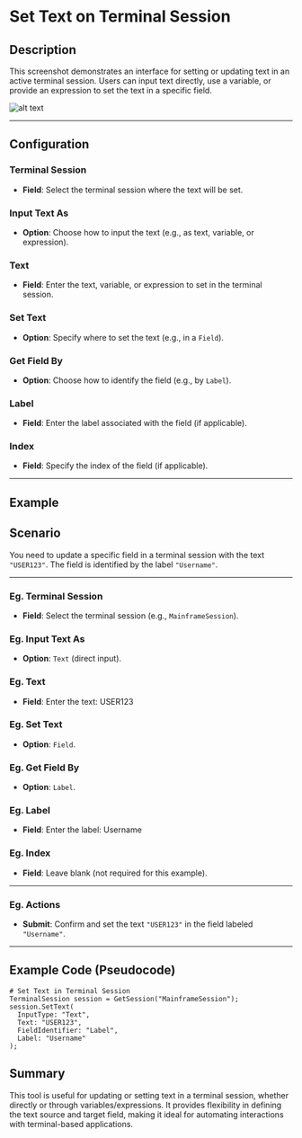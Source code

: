 # Set Text on Terminal Session

## Description

This screenshot demonstrates an interface for setting or updating text in an active terminal session. Users can input text directly, use a variable, or provide an expression to set the text in a specific field.

![alt text](../../assets/terminal-emulation/set-text-on-terminal-session1.png)

---

## Configuration

### Terminal Session

- **Field**: Select the terminal session where the text will be set.

### Input Text As

- **Option**: Choose how to input the text (e.g., as text, variable, or expression).

### Text

- **Field**: Enter the text, variable, or expression to set in the terminal session.

### Set Text

- **Option**: Specify where to set the text (e.g., in a `Field`).

### Get Field By

- **Option**: Choose how to identify the field (e.g., by `Label`).

### Label

- **Field**: Enter the label associated with the field (if applicable).

### Index

- **Field**: Specify the index of the field (if applicable).

---

## Example

## Scenario

You need to update a specific field in a terminal session with the text `"USER123"`. The field is identified by the label `"Username"`.

---

### Eg. Terminal Session

- **Field**: Select the terminal session (e.g., `MainframeSession`).

### Eg. Input Text As

- **Option**: `Text` (direct input).

### Eg. Text

- **Field**: Enter the text: USER123

### Eg. Set Text

- **Option**: `Field`.

### Eg. Get Field By

- **Option**: `Label`.

### Eg. Label

- **Field**: Enter the label: Username

### Eg. Index

- **Field**: Leave blank (not required for this example).

---

### Eg. Actions

- **Submit**: Confirm and set the text `"USER123"` in the field labeled `"Username"`.

---

## Example Code (Pseudocode)

```plaintext
# Set Text in Terminal Session
TerminalSession session = GetSession("MainframeSession");
session.SetText(
  InputType: "Text",
  Text: "USER123",
  FieldIdentifier: "Label",
  Label: "Username"
);
```

## Summary

This tool is useful for updating or setting text in a terminal session, whether directly or through variables/expressions. It provides flexibility in defining the text source and target field, making it ideal for automating interactions with terminal-based applications.